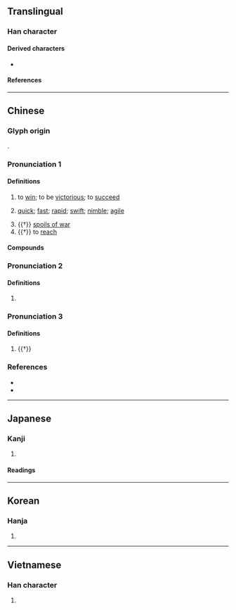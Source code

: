 {{character info/new}}
==Translingual==

===Han character===
{{Han char|rn=64|rad=手|as=08|sn=11|four=55081|canj=QJLO|ids=⿰扌疌}}

====Derived characters====
* {{l|mul|[[𠽕]], [[𧐥]], [[蓵]]}}

====References====
{{Han ref|kx=0435.240|dkj=12216|dj=0785.080|hdz=31894.020|uh=6377}}

----

==Chinese==
{{zh-forms}}

===Glyph origin===
{{Han etym}}
{{Han compound|手|疌|c1=s|c2=p|t1=hand|ls=psc}}.

===Pronunciation 1===
{{zh-pron
|m=jié
|m-s=
|c=zit6,zit3
|c-t=
|g=
|h=pfs=
|j=
|md=
|mn=chia̍p/chia̍t
|mn_note=chia̍p - literary; chia̍t - vernacular (俗)
|mn-t=ziab8/ziêb8
|mn-t_note=ziab8 - Shantou; ziêb8 - Chaozhou
|w=
|x=
|mc=y
|oc=y
|cat=n,v,a
}}

====Definitions====
{{zh-hanzi}}

# to [[win]]; to be [[victorious]]; to [[succeed]]
#: {{zh-x|大捷|great victory}}
#: {{zh-x|捷報|news of victory; report of a success}}
# [[quick]]; [[fast]]; [[rapid]]; [[swift]]; [[nimble]]; [[agile]]
#: {{zh-x|快捷|fast and nimble}}
#: {{zh-x|敏捷|nimble; agile; shrewd; quick}}
#: {{zh-x|便捷|convenient and fast}}
#: {{zh-x|捷足先登|the early bird gets the worm}}
# {{†}} [[spoils of war]]
# {{†}} to [[reach]]

====Compounds====
{{zh-der|便捷|克捷|利口捷給|勁捷|告捷|報捷|大捷|奏捷|快捷|急捷|才思敏捷|捷克|捷口|捷報|捷徑|捷才|捷捷|捷書|捷機|捷武|捷泳|捷獵|捷給|捷說|捷譏|捷足先得|捷足先登|捷運|捷運工程|捷運系統|捷音|捷黠|撟捷|敏捷|機捷|獲捷|獻捷|百舉百捷|直捷|直捷了當|眼明手捷|矯捷|簡捷|紅旗報捷|終南捷徑|蔣捷|趫捷|蹻捷|身手矯捷|輕捷|辯捷|迅捷|連戰皆捷|連捷|金門大捷|須捷|騰捷|騰捷飛升|高才捷足|捷克斯洛伐克}}

===Pronunciation 2===
{{zh-pron
|m=qiè
|cat=
}}

====Definitions====
{{zh-hanzi}}

# {{zh-only|捷捷|qièqiè}}

===Pronunciation 3===
{{zh-pron
|m=chā
|cat=
}}

====Definitions====
{{zh-hanzi}}

# {{†}} {{zh-alt-form|插|to [[insert]]; to [[stick]] [[into]]}}

===References===
* {{R:yue:Hanzi}}
* {{R:nan:thcwdq}}

----

==Japanese==

===Kanji===
{{ja-kanji|grade=|rs=手08}}

# {{rfdef|ja|sort=手08}}

====Readings====
{{ja-readings
|on=しょう, そう
|kun=か-つ, はや-い
}}

----

==Korean==

===Hanja===
{{ko-hanja|hangeul=첩|eumhun=|rv=cheop|mr=ch'ŏp|y=chep}}

# {{rfdef|ko|sort=手08}}

----

==Vietnamese==

===Han character===
{{vi-hantu|[[tiệp]], [[tẹp]]|rs=手08}}

# {{rfdef|vi|sort=手08}}